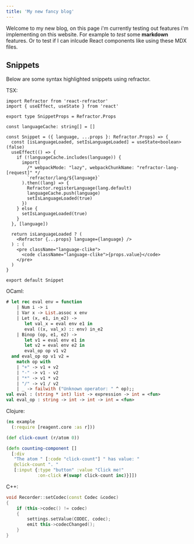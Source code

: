 ```yaml
---
title: 'My new fancy blog'
---
```



Welcome to my new blog, on this page i'm currently testing out features i'm
implementing on this website. For example to _test_ some **markdown** features.
Or to test if I can inlcude React components like <DarkModeSwitcher /> using
these MDX files.

## Snippets

Below are some syntax highlighted snippets using refractor.

TSX:

```tsx
import Refractor from 'react-refractor'
import { useEffect, useState } from 'react'

export type SnippetProps = Refractor.Props

const languageCache: string[] = []

const Snippet = ({ language, ...props }: Refractor.Props) => {
  const [isLanguageLoaded, setIsLanguageLoaded] = useState<boolean>(false)
  useEffect(() => {
    if (!languageCache.includes(language)) {
      import(
        /* webpackMode: "lazy", webpackChunkName: "refractor-lang-[request]" */
        `refractor/lang/${language}`
      ).then((lang) => {
        Refractor.registerLanguage(lang.default)
        languageCache.push(language)
        setIsLanguageLoaded(true)
      })
    } else {
      setIsLanguageLoaded(true)
    }
  }, [language])

  return isLanguageLoaded ? (
    <Refractor {...props} language={language} />
  ) : (
    <pre className="language-clike">
      <code className="language-clike">{props.value}</code>
    </pre>
  )
}

export default Snippet
```

OCaml:

```ocaml
# let rec eval env = function
    | Num i -> i
    | Var x -> List.assoc x env
    | Let (x, e1, in_e2) ->
       let val_x = eval env e1 in
       eval ((x, val_x) :: env) in_e2
    | Binop (op, e1, e2) ->
       let v1 = eval env e1 in
       let v2 = eval env e2 in
       eval_op op v1 v2
  and eval_op op v1 v2 =
    match op with
    | "+" -> v1 + v2
    | "-" -> v1 - v2
    | "*" -> v1 * v2
    | "/" -> v1 / v2
    | _ -> failwith ("Unknown operator: " ^ op);;
val eval : (string * int) list -> expression -> int = <fun>
val eval_op : string -> int -> int -> int = <fun>

```

Clojure:

```clojure
(ns example
  (:require [reagent.core :as r]))

(def click-count (r/atom 0))

(defn counting-component []
  [:div
   "The atom " [:code "click-count"] " has value: "
   @click-count ". "
   [:input {:type "button" :value "Click me!"
            :on-click #(swap! click-count inc)}]])
```

C++:

```cpp
void Recorder::setCodec(const Codec &codec)
{
    if (this->codec() != codec)
    {
        settings.setValue(CODEC, codec);
        emit this->codecChanged();
    }
}
```

